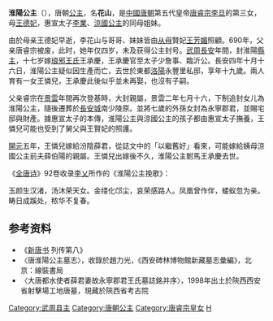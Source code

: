 {{東亞女性歷史人物
| 名稱=淮陽公主
| 身份=武周县主、[[唐朝|唐朝]]公主
| 畫像=
| 說明=
| 姓=李
| 名=花山
| 封爵=[[公主|公主]]
| 位號=
| 封號=淮陽縣主、淮陽公主
| 出生年=垂拱二年(686年)
| =
| 逝世年=武周長安四年(704年)
| 逝世地=[[洛陽|洛陽]]永豐里
| 墳墓=
| 父親=[[唐睿宗|唐睿宗李旦]]
| 母親=王德妃
| 夫=王承慶
| 女=王怜儿
|}}
'''淮陽公主'''（{{bd|686年||704年|11月17日|catIdx=L}}），唐朝[[公主|公主]]，名'''花山'''，是[[中國|中國]][[唐朝|唐朝]]第五代皇帝[[唐睿宗|唐睿宗李旦]]的第三女，母[[王德妃_(唐睿宗)|王德妃]]，惠宣太子[[李業|李業]]、[[涼國公主|涼國公主]]的同母姐妹。

由於母亲王德妃早逝，李花山与哥哥、妹妹皆由[[姨|从母]]賢妃[[王芳媚|王芳媚]]照顧。690年，父亲唐睿宗被废，此时，她年仅四岁，未及获得公主封号。[[武周|武周]][[长安_(年号)|長安]]年間，封淮陽[[縣主_(中國)|縣主]]，十七岁嫁[[琅邪王氏|琅邪王氏]]王承慶，王承慶官至太子少詹事、臨沂公。長安四年十月十六日，淮陽公主疑似因生產而亡，去世於東都[[洛陽|洛陽]]永豐里私邸，享年十九歲。兩人育有一女王憐兒，王承慶此後似乎並未再娶，也沒有子嗣。

父亲睿宗在[[景雲|景雲]]年間再次登基時，大封親屬，景雲二年七月十六，下制追封女儿為淮陽公主，隨後遷葬於[[唐长安城|長安城]]南少陵原。並將七歲的外孫女封為永寧郡君，並賜宅邸與財產。據惠宣太子的本傳，淮陽公主與涼國公主的孩子都由惠宣太子撫養，王憐兒可能也受到了舅父與王賢妃的照護。

[[開元|開元]]五年，王憐兒嫁給汾陰薛君，從誌文中的「以繼舊好」看來，可能嫁給姨母涼國公主前夫薛伯陽的親屬。王憐兒出嫁後不久，淮陽公主駙馬王承慶去世。

《[[全唐诗|全唐诗]]》92卷收录[[李乂|李乂]]所作的《淮陽公主挽歌》：

玉颜生汉渚，汤沐荣天女。金缕化邙尘，哀荣感路人。凤凰曾作伴，蝼蚁忽为亲。畴日成蹊处，秾华不复春。

== 参考资料 ==
*《[[新唐书|新唐书]] 列传第八》
*〈唐淮陽公主墓志〉，收錄於趙力光，《西安碑林博物館新藏墓志彙編》，北京：線裝書局
*〈大唐都水使者薛君妻故永寧郡君王氏墓誌銘并序〉，1998年出土於陝西西安省射擊場工地唐墓，現藏於陝西省考古院
{{唐睿宗皇室}}
[[Category:武周县主|Category:武周县主]]
[[Category:唐朝公主|Category:唐朝公主]]
[[Category:唐睿宗皇女|Category:唐睿宗皇女]]
[[Category:李姓|H]]